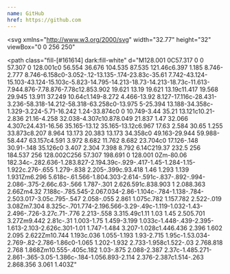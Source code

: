 ```yaml
---
name: GitHub
href: https://github.com
---
```


<svg
  xmlns="http://www.w3.org/2000/svg"
  width="32.77"
  height="32"
  viewBox="0 0 256 250"
>
  <path
    class="fill-[#161614] dark:fill-white"
    d="M128.001 0C57.317 0 0 57.307 0 128.001c0 56.554 36.676 104.535 87.535 121.46c6.397 1.185 8.746-2.777 8.746-6.158c0-3.052-.12-13.135-.174-23.83c-35.61 7.742-43.124-15.103-43.124-15.103c-5.823-14.795-14.213-18.73-14.213-18.73c-11.613-7.944.876-7.78.876-7.78c12.853.902 19.621 13.19 19.621 13.19c11.417 19.568 29.945 13.911 37.249 10.64c1.149-8.272 4.466-13.92 8.127-17.116c-28.431-3.236-58.318-14.212-58.318-63.258c0-13.975 5-25.394 13.188-34.358c-1.329-3.224-5.71-16.242 1.24-33.874c0 0 10.749-3.44 35.21 13.121c10.21-2.836 21.16-4.258 32.038-4.307c10.878.049 21.837 1.47 32.066 4.307c24.431-16.56 35.165-13.12 35.165-13.12c6.967 17.63 2.584 30.65 1.255 33.873c8.207 8.964 13.173 20.383 13.173 34.358c0 49.163-29.944 59.988-58.447 63.157c4.591 3.972 8.682 11.762 8.682 23.704c0 17.126-.148 30.91-.148 35.126c0 3.407 2.304 7.398 8.792 6.14C219.37 232.5 256 184.537 256 128.002C256 57.307 198.691 0 128.001 0Zm-80.06 182.34c-.282.636-1.283.827-2.194.39c-.929-.417-1.45-1.284-1.15-1.922c.276-.655 1.279-.838 2.205-.399c.93.418 1.46 1.293 1.139 1.931Zm6.296 5.618c-.61.566-1.804.303-2.614-.591c-.837-.892-.994-2.086-.375-2.66c.63-.566 1.787-.301 2.626.591c.838.903 1 2.088.363 2.66Zm4.32 7.188c-.785.545-2.067.034-2.86-1.104c-.784-1.138-.784-2.503.017-3.05c.795-.547 2.058-.055 2.861 1.075c.782 1.157.782 2.522-.019 3.08Zm7.304 8.325c-.701.774-2.196.566-3.29-.49c-1.119-1.032-1.43-2.496-.726-3.27c.71-.776 2.213-.558 3.315.49c1.11 1.03 1.45 2.505.701 3.27Zm9.442 2.81c-.31 1.003-1.75 1.459-3.199 1.033c-1.448-.439-2.395-1.613-2.103-2.626c.301-1.01 1.747-1.484 3.207-1.028c1.446.436 2.396 1.602 2.095 2.622Zm10.744 1.193c.036 1.055-1.193 1.93-2.715 1.95c-1.53.034-2.769-.82-2.786-1.86c0-1.065 1.202-1.932 2.733-1.958c1.522-.03 2.768.818 2.768 1.868Zm10.555-.405c.182 1.03-.875 2.088-2.387 2.37c-1.485.271-2.861-.365-3.05-1.386c-.184-1.056.893-2.114 2.376-2.387c1.514-.263 2.868.356 3.061 1.403Z"
  ></path>
</svg>
